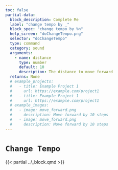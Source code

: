 ```yaml
---
toc: false
partial-data:
  block_description: Complete Me
  label: "change tempo by _"
  block_spec: "change tempo by %n"
  help_screen: "doChangeTempo.png"
  selector: "doChangeTempo"
  type: command
  category: sound
  arguments:
    - name: distance
      type: number
      default: 10
      description: The distance to move forward
  returns: None
  # example_projects:
  #   - title: Example Project 1
  #     url: https://example.com/project1
  #   - title: Example Project 1
  #     url: https://example.com/project1
  # example_images:
  #   - image: move_forward.png
  #     description: Move forward by 10 steps
  #   - image: move_forward.png
  #     description: Move forward by 10 steps
---
```


# `Change Tempo` { .unnumbered }

{{< partial ../_block.qmd >}}
